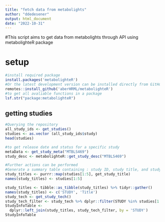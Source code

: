 ---
title: "fetch data from metabolights"
author: "ddedesener"
output: html_document
date: "2022-10-31"
---

#This script aims to get data from metabolights through API using metabolighteR package

# setup 
```{r setup}
#install required package
install.packages('metabolighteR')
#Or the latest development version can be installed directly from GitHub using the remotes package
remotes::install_github('aberHRML/metabolighteR')
#to get all avaliable functions in a package
lsf.str("package:metabolighteR")
```

## getting studies
```{r get studies, include=FALSE}

#Querying the repository
all_study_ids <- get_studies()
studies <- as.vector (all_study_ids$study)
head(studies)

#to get release date and status for a specific study
metaData <- get_study_meta("MTBLS469")
study_desc <- metabolighteR::get_study_desc("MTBLS469")

#Further actions can be performed 
#Generate a summary table containing : study ID, study title, and study technolgy for publicly avaliable ones.
study_titles <- purrr::map(studies[1:5], get_study_title)
names(study_titles) <- studies[1:5]

study_titles <- tibble::as_tibble(study_titles) %>% tidyr::gather()
names(study_titles) <- c('STUDY', 'Title')
study_tech <- get_study_tech()
study_tech_filter <- study_tech %>% dplyr::filter(STUDY %in% studies[1:5])
StudyInfoTable <-
  dplyr::left_join(study_titles, study_tech_filter, by = 'STUDY')
StudyInfoTable

```


